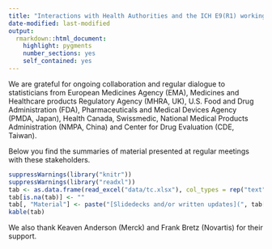 ```yaml
---
title: "Interactions with Health Authorities and the ICH E9(R1) working group"
date-modified: last-modified
output: 
  rmarkdown::html_document:
    highlight: pygments
    number_sections: yes
    self_contained: yes
---
```


We are grateful for ongoing collaboration and regular dialogue to statisticians from European Medicines Agency (EMA), 
Medicines and Healthcare products Regulatory Agency (MHRA, UK), U.S. Food and Drug Administration (FDA), Pharmaceuticals and Medical Devices Agency (PMDA, Japan), Health Canada, Swissmedic, National Medical Products Administration (NMPA, China) and Center for Drug Evaluation (CDE, Taiwan). 

Below you find the summaries of material presented at regular meetings with these stakeholders.

```r
suppressWarnings(library("knitr"))
suppressWarnings(library("readxl"))
tab <- as.data.frame(read_excel("data/tc.xlsx"), col_types = rep("text", 5))
tab[is.na(tab)] <- ""
tab[, "Material"] <- paste("[Slidedecks and/or written updates](", tab[, "Material"], ")", sep = "")
kable(tab)
```

We also thank Keaven Anderson (Merck) and Frank Bretz (Novartis) for their support.

